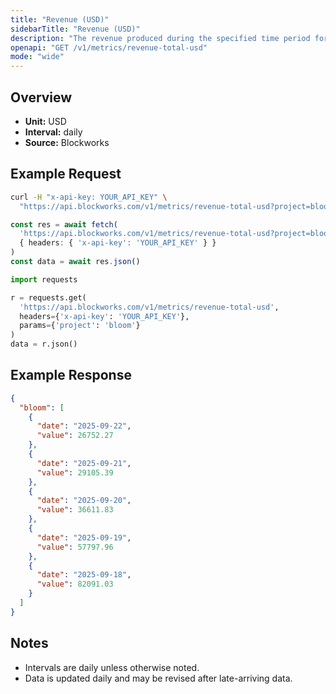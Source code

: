 ```yaml
---
title: "Revenue (USD)"
sidebarTitle: "Revenue (USD)"
description: "The revenue produced during the specified time period for given project."
openapi: "GET /v1/metrics/revenue-total-usd"
mode: "wide"
---
```


## Overview

- **Unit:** USD
- **Interval:** daily
- **Source:** Blockworks

## Example Request

<CodeGroup>

```bash cURL
curl -H "x-api-key: YOUR_API_KEY" \
  "https://api.blockworks.com/v1/metrics/revenue-total-usd?project=bloom"
```

```typescript TypeScript
const res = await fetch(
  'https://api.blockworks.com/v1/metrics/revenue-total-usd?project=bloom',
  { headers: { 'x-api-key': 'YOUR_API_KEY' } }
)
const data = await res.json()
```

```python Python
import requests

r = requests.get(
  'https://api.blockworks.com/v1/metrics/revenue-total-usd',
  headers={'x-api-key': 'YOUR_API_KEY'},
  params={'project': 'bloom'}
)
data = r.json()
```

</CodeGroup>

## Example Response

```json
{
  "bloom": [
    {
      "date": "2025-09-22",
      "value": 26752.27
    },
    {
      "date": "2025-09-21",
      "value": 29105.39
    },
    {
      "date": "2025-09-20",
      "value": 36611.83
    },
    {
      "date": "2025-09-19",
      "value": 57797.96
    },
    {
      "date": "2025-09-18",
      "value": 82091.03
    }
  ]
}
```

## Notes
- Intervals are daily unless otherwise noted.
- Data is updated daily and may be revised after late-arriving data.